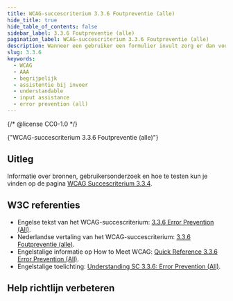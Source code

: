 ```yaml
---
title: WCAG-succescriterium 3.3.6 Foutpreventie (alle)
hide_title: true
hide_table_of_contents: false
sidebar_label: 3.3.6 Foutpreventie (alle)
pagination_label: WCAG-succescriterium 3.3.6 Foutpreventie (alle)
description: Wanneer een gebruiker een formulier invult zorg er dan voor dat gebruiker de ingevulde gegevens kan controleren en corrigeren.
slug: 3.3.6
keywords:
  - WCAG
  - AAA
  - begrijpelijk
  - assistentie bij invoer
  - understandable
  - input assistance
  - error prevention (all)
---
```


{/* @license CC0-1.0 */}


<WcagHeadingGroup level={1} conformanceLevel="Niveau AAA">
  {"WCAG-succescriterium 3.3.6 Foutpreventie (alle)"}
</WcagHeadingGroup>

<SpotlightSection type="info">
  <Markdown omitH1 headinglevel={3}>
    <AAAMessage />
  </Markdown>
</SpotlightSection>

## Uitleg

<Summary />

Informatie over bronnen, gebruikersonderzoek en hoe te testen kun je vinden op de pagina [WCAG Succescriterium 3.3.4](/wcag/3.3.4).

## W3C referenties

- Engelse tekst van het WCAG-succescriterium: [<span lang="en">3.3.6 Error Prevention (All)</span>](https://www.w3.org/TR/WCAG22/#error-prevention-all.).
- Nederlandse vertaling van het WCAG-succescriterium: [3.3.6 Foutpreventie (alle)](https://www.w3.org/Translations/WCAG22-nl/#error-prevention-all.).
- Engelstalige informatie op <span lang="en">How to Meet WCAG</span>: [<span lang="en">Quick Reference 3.3.6 Error Prevention (All)</span>](https://www.w3.org/WAI/WCAG22/quickref/#error-prevention-all).
- Engelstalige toelichting: [<span lang="en">Understanding SC 3.3.6: Error Prevention (All)</span>](https://www.w3.org/WAI/WCAG22/Understanding/error-prevention-all.html).

<SpotlightSection type="info">
  <Markdown omitH1 headinglevel={3}>
    <Disclaimer />
  </Markdown>
</SpotlightSection>

## Help richtlijn verbeteren

<Markdown omitH1 headinglevel={3}>
  <WCAGFooterInfo />
</Markdown>

